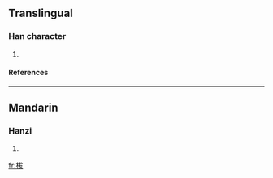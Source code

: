 ==Translingual==
===Han character===
{{Han char|rn=75|rad=木|as=05|sn=9|four=4394<sub>7</sub>|canj=木戈大水 (DIKE), 木戈大大 (DIKK)}}
# {{defn|Han|sort=木05}}
====References====
{{Han ref|kx=0520.200|dkj=14656|dj=0908.150|hdz=21180.050|uh=67ED|ud=26605|bh=CF59|bd=53081}}

----
==Mandarin==
===Hanzi===
{{cmn-hanzi|pin=[[bō]] ([[bo1]])|wg=po<sup>1</sup>}}
# {{defn|Mandarin}}

[[fr:柭]]